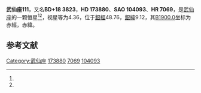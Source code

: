 {{Starbox begin
| name = 武仙座111
}}
{{Starbox observe
| epoch = [[J2000.0|J2000.0]]
| constell = [[武仙座|武仙座]]<ref name=SIMBAD>{{cite web
 | url=http://simbad.u-strasbg.fr/simbad/sim-id?Ident=HR+7069
 | title=Pulsating variable Star
 | publisher=Centre de Données astronomiques de Strasbourg
 | work=SIMBAD
 | accessdate=2012-07-13
 | archive-date=2019-08-16
 | archive-url=https://web.archive.org/web/20190816194400/http://simbad.u-strasbg.fr/simbad/sim-id?Ident=HR+7069
 | dead-url=no
 }}</ref><ref name=DATA>{{cite web
 | url=http://vizier.u-strasbg.fr/viz-bin/VizieR-5?-out.add=.&-source=5050&-corr=PK=HR&-out.max=9999&HR=7069
 | title=VizieR Detailed Page
 | accessdate=2012-07-13
 | archive-date=2016-03-04
 | archive-url=https://web.archive.org/web/20160304230552/http://vizier.u-strasbg.fr/viz-bin/VizieR-5?-out.add=.&-source=5050&-corr=PK=HR&-out.max=9999&HR=7069
 | dead-url=no
 }}</ref>
| 星官 = 
| ra = {{RA|18|47|1.3}}<ref name=SIMBAD /><ref name=DATA />
| dec = {{DEC|+18|10|53}}<ref name=SIMBAD /><ref name=DATA />
| appmag_v = 4.36<ref name=SIMBAD /><ref name=DATA />
}}
{{Starbox character
| class = A5III<ref name=SIMBAD /><ref name=DATA />
| b-v = 0.13<ref name=SIMBAD /><ref name=DATA />
| u-b = 0.07<ref name=SIMBAD /><ref name=DATA />
| r-i = 0.03<ref name=SIMBAD /><ref name=DATA />
| variable = 
}}
{{Starbox astrometry
| radial_v = 0.07
| prop_mo_ra = -45
| parallax = 0.032
| p_error = 
}}
{{Starbox catalog
| names =BD+18 3823，[[SAO星表|SAO]] 104093，[[HD星表|HD]] 173880，[[HR星表|HR]] 7069}}
{{Starbox reference |Simbad=HR+7069}}
{{Starbox end}}

'''武仙座111'''，又名'''BD+18 3823'''，'''HD 173880'''、'''SAO 104093'''、'''HR 7069'''，是[[武仙座|武仙座]]的一颗恒星<ref name=SIMBAD /><ref name=DATA />，视星等为4.36，位于[[銀道座標系|銀經]]48.76，[[銀道座標系|銀緯]]9.12，其[[B1900.0|B1900.0]]坐标为赤經{{RA|18|42|36.2}}，赤緯{{DEC|+18|9.12|12}}。

== 参考文献 ==
{{reflist}}

{{star-stub}}

{{武仙座恒星}}
[[Category:武仙座|Category:武仙座]]
[[Category:HD和HDE天體|173880]]
[[Category:HR天體|7069]]
[[Category:SAO天體|104093]]